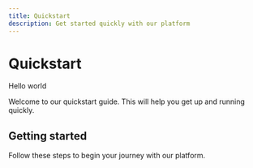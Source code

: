 ```yaml
---
title: Quickstart
description: Get started quickly with our platform
---
```


# Quickstart

Hello world

Welcome to our quickstart guide. This will help you get up and running quickly.

## Getting started

Follow these steps to begin your journey with our platform.